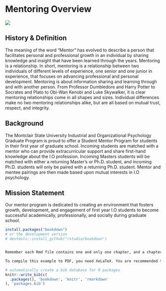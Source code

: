 
# Mentoring Overview 

![](images\greek.jpg)

## History & Definition

The meaning of the word “Mentor” has evolved to describe a person that facilitates personal and professional growth in an individual by sharing knowledge and insight that have been learned through the years.  Mentoring is a relationship.  In short, mentoring is a relationship between two individuals of different levels of experience, one senior and one junior in experience, that focuses on advancing professional and personal development.  Mentoring is about information sharing and learning through and with another person.  From Professor Dumbledore and Harry Potter to Socrates and Plato to Obi-Wan Kenobi and Luke Skywalker, it is clear mentoring relationships come in all shapes and sizes. Individual differences make no two mentoring relationships alike, but are all based on mutual trust, respect, and integrity.   

## Background

The Montclair State University Industrial and Organizational Psychology Graduate Program is proud to offer a Student Mentor Program for students in their first year of graduate school. Incoming students are matched with a mentor who can provide extracurricular support and share first-hand knowledge about the I.O profession. Incoming Masters students will be matched with either a returning Master's or Ph.D. student, and incoming Ph.D. students will only be paired with a returning Ph.D. student. Mentor and mentee pairings are then made based upon mutual interests in I.O psychology.

## Mission Statement

Our mentor program is dedicated to creating an environment that fosters growth, development, and engagement of first year I.O students to become successful academically, professionally, and socially during graduate school. 


```{r eval=FALSE, echo=FALSE}
install.packages("bookdown")
# or the development version
# devtools::install_github("rstudio/bookdown")


Remember each Rmd file contains one and only one chapter, and a chapter is defined by the first-level heading `#`.

To compile this example to PDF, you need XeLaTeX. You are recommended to install TinyTeX (which includes XeLaTeX): <https://yihui.name/tinytex/>.

```

```{r include=FALSE}
# automatically create a bib database for R packages
knitr::write_bib(c(
  .packages(), 'bookdown', 'knitr', 'rmarkdown'
), 'packages.bib')
```
